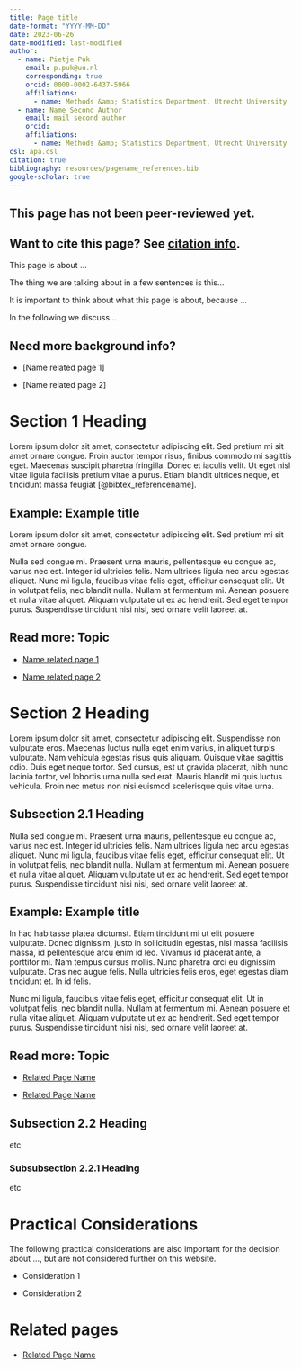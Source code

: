 ```yaml
---
title: Page title
date-format: "YYYY-MM-DD"
date: 2023-06-26
date-modified: last-modified
author:
  - name: Pietje Puk
    email: p.puk@uu.nl
    corresponding: true
    orcid: 0000-0002-6437-5966
    affiliations:
      - name: Methods &amp; Statistics Department, Utrecht University
  - name: Name Second Author
    email: mail second author
    orcid: 
    affiliations:
      - name: Methods &amp; Statistics Department, Utrecht University
csl: apa.csl
citation: true
bibliography: resources/pagename_references.bib
google-scholar: true
---
```


::: callout-caution

## This page has not been peer-reviewed yet.

:::

::: {.callout-note}
## Want to cite this page? See [citation info](PageTemplate.html#citation).
:::

This page is about ...


The thing we are talking about in a few sentences is this...


It is important to think about what this page is about, because ...


In the following we discuss...


<!-- optional: -->
::: {.callout-note collapse="true"}

## Need more background info?

- [Name related page 1]

- [Name related page 2]

:::

# Section 1 Heading

Lorem ipsum dolor sit amet, consectetur adipiscing elit. Sed pretium mi sit amet ornare congue. Proin auctor tempor risus, finibus commodo mi sagittis eget. Maecenas suscipit pharetra fringilla. Donec et iaculis velit. Ut eget nisl vitae ligula facilisis pretium vitae a purus. Etiam blandit ultrices neque, et tincidunt massa feugiat [@bibtex_referencename]. 

::: {.callout-tip collapse="true"}

## Example: Example title

Lorem ipsum dolor sit amet, consectetur adipiscing elit. Sed pretium mi sit amet ornare congue.

:::

Nulla sed congue mi. Praesent urna mauris, pellentesque eu congue ac, varius nec est. Integer id ultricies felis. Nam ultrices ligula nec arcu egestas aliquet. Nunc mi ligula, faucibus vitae felis eget, efficitur consequat elit. Ut in volutpat felis, nec blandit nulla. Nullam at fermentum mi. Aenean posuere et nulla vitae aliquet. Aliquam vulputate ut ex ac hendrerit. Sed eget tempor purus. Suspendisse tincidunt nisi nisi, sed ornare velit laoreet at. 


::: {.callout-note collapse="true"}

## Read more: Topic

- [Name related page 1](/)

- [Name related page 2](/)

:::

# Section 2 Heading

Lorem ipsum dolor sit amet, consectetur adipiscing elit. Suspendisse non vulputate eros. Maecenas luctus nulla eget enim varius, in aliquet turpis vulputate. Nam vehicula egestas risus quis aliquam. Quisque vitae sagittis odio. Duis eget neque tortor. Sed cursus, est ut gravida placerat, nibh nunc lacinia tortor, vel lobortis urna nulla sed erat. Mauris blandit mi quis luctus vehicula. Proin nec metus non nisi euismod scelerisque quis vitae urna.

## Subsection 2.1 Heading

Nulla sed congue mi. Praesent urna mauris, pellentesque eu congue ac, varius nec est. Integer id ultricies felis. Nam ultrices ligula nec arcu egestas aliquet. Nunc mi ligula, faucibus vitae felis eget, efficitur consequat elit. Ut in volutpat felis, nec blandit nulla. Nullam at fermentum mi. Aenean posuere et nulla vitae aliquet. Aliquam vulputate ut ex ac hendrerit. Sed eget tempor purus. Suspendisse tincidunt nisi nisi, sed ornare velit laoreet at.

::: {.callout-tip collapse="true"}

## Example: Example title

In hac habitasse platea dictumst. Etiam tincidunt mi ut elit posuere vulputate. Donec dignissim, justo in sollicitudin egestas, nisl massa facilisis massa, id pellentesque arcu enim id leo. Vivamus id placerat ante, a porttitor mi. Nam tempus cursus mollis. Nunc pharetra orci eu dignissim vulputate. Cras nec augue felis. Nulla ultricies felis eros, eget egestas diam tincidunt et. In id felis. 

:::

Nunc mi ligula, faucibus vitae felis eget, efficitur consequat elit. Ut in volutpat felis, nec blandit nulla. Nullam at fermentum mi. Aenean posuere et nulla vitae aliquet. Aliquam vulputate ut ex ac hendrerit. Sed eget tempor purus. Suspendisse tincidunt nisi nisi, sed ornare velit laoreet at.

::: {.callout-note collapse="true"}

## Read more: Topic

- [Related Page Name](/)

- [Related Page Name](/)

:::

## Subsection 2.2 Heading

etc

### Subsubsection 2.2.1 Heading

etc


# Practical Considerations

The following practical considerations are also important for the decision about ..., but are not considered further on this website.

- Consideration 1

- Consideration 2

# Related pages

- [Related Page Name](/)
